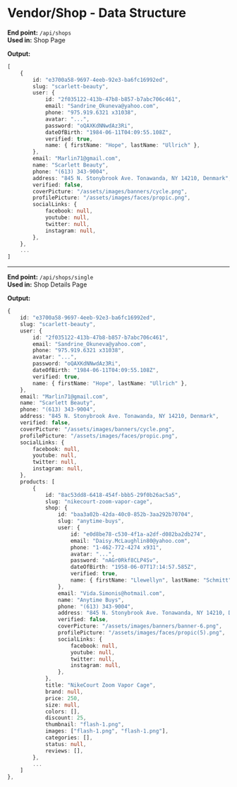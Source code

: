 # Vendor/Shop - Data Structure

**End point:** `/api/shops`  
**Used in:** Shop Page

**Output:**

```ts
[
    {
        id: "e3700a58-9697-4eeb-92e3-ba6fc16992ed",
        slug: "scarlett-beauty",
        user: {
            id: "2f035122-413b-47b8-b857-b7abc706c461",
            email: "Sandrine_Okuneva@yahoo.com",
            phone: "975.919.6321 x31038",
            avatar: "...",
            password: "oQAXKdNNwdAz3Ri",
            dateOfBirth: "1984-06-11T04:09:55.108Z",
            verified: true,
            name: { firstName: "Hope", lastName: "Ullrich" },
        },
        email: "Marlin71@gmail.com",
        name: "Scarlett Beauty",
        phone: "(613) 343-9004",
        address: "845 N. Stonybrook Ave. Tonawanda, NY 14210, Denmark",
        verified: false,
        coverPicture: "/assets/images/banners/cycle.png",
        profilePicture: "/assets/images/faces/propic.png",
        socialLinks: {
            facebook: null,
            youtube: null,
            twitter: null,
            instagram: null,
        },
    },
    ...
]
```

---

**End point:** `/api/shops/single`  
**Used in:** Shop Details Page

**Output:**

```ts
{
    id: "e3700a58-9697-4eeb-92e3-ba6fc16992ed",
    slug: "scarlett-beauty",
    user: {
        id: "2f035122-413b-47b8-b857-b7abc706c461",
        email: "Sandrine_Okuneva@yahoo.com",
        phone: "975.919.6321 x31038",
        avatar: "...",
        password: "oQAXKdNNwdAz3Ri",
        dateOfBirth: "1984-06-11T04:09:55.108Z",
        verified: true,
        name: { firstName: "Hope", lastName: "Ullrich" },
    },
    email: "Marlin71@gmail.com",
    name: "Scarlett Beauty",
    phone: "(613) 343-9004",
    address: "845 N. Stonybrook Ave. Tonawanda, NY 14210, Denmark",
    verified: false,
    coverPicture: "/assets/images/banners/cycle.png",
    profilePicture: "/assets/images/faces/propic.png",
    socialLinks: {
        facebook: null,
        youtube: null,
        twitter: null,
        instagram: null,
    },
    products: [
        {
            id: "8ac53dd8-6418-454f-bbb5-29f0b26ac5a5",
            slug: "nikecourt-zoom-vapor-cage",
            shop: {
                id: "baa3a02b-42da-40c0-852b-3aa292b70704",
                slug: "anytime-buys",
                user: {
                    id: "e0d8be78-c530-4f1a-a2df-d082ba2db274",
                    email: "Daisy.McLaughlin80@yahoo.com",
                    phone: "1-462-772-4274 x931",
                    avatar: "...",
                    password: "nAGr0Rkf8CLP4Sv",
                    dateOfBirth: "1958-06-07T17:14:57.585Z",
                    verified: true,
                    name: { firstName: "Llewellyn", lastName: "Schmitt" },
                },
                email: "Vida.Simonis@hotmail.com",
                name: "Anytime Buys",
                phone: "(613) 343-9004",
                address: "845 N. Stonybrook Ave. Tonawanda, NY 14210, Denmark",
                verified: false,
                coverPicture: "/assets/images/banners/banner-6.png",
                profilePicture: "/assets/images/faces/propic(5).png",
                socialLinks: {
                    facebook: null,
                    youtube: null,
                    twitter: null,
                    instagram: null,
                },
            },
            title: "NikeCourt Zoom Vapor Cage",
            brand: null,
            price: 250,
            size: null,
            colors: [],
            discount: 25,
            thumbnail: "flash-1.png",
            images: ["flash-1.png", "flash-1.png"],
            categories: [],
            status: null,
            reviews: [],
        },
        ...
    ]
},
```
